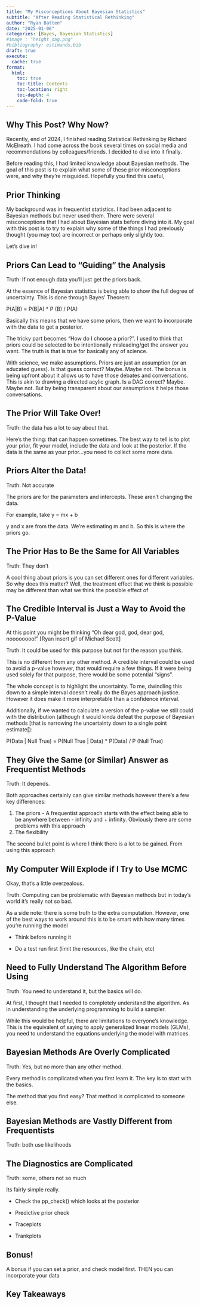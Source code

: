 ```yaml
---
title: "My Misconceptions About Bayesian Statistics" 
subtitle: "After Reading Statistical Rethinking"
author: "Ryan Batten"
date: "2025-01-06"
categories: [Bayes, Bayesian Statistics]
#image : "height_dag.png"
#bibliography: estimands.bib
draft: true
execute: 
  cache: true
format: 
  html:
    toc: true
    toc-title: Contents
    toc-location: right
    toc-depth: 4
    code-fold: true
---
```


## Why This Post? Why Now?

Recently, end of 2024, I finished reading Statistical Rethinking by Richard McElreath. I had come across the book several times on social media and recommendations by colleagues/friends. I decided to dive into it finally.

Before reading this, I had limited knowledge about Bayesian methods. The goal of this post is to explain what some of these prior misconceptions were, and why they're misguided. Hopefully you find this useful,

## Prior Thinking

My background was in frequentist statistics. I had been adjacent to Bayesian methods but never used them. There were several misconceptions that I had about Bayesian stats before diving into it. My goal with this post is to try to explain why some of the things I had previously thought (you may too) are incorrect or perhaps only slightly too.

Let's dive in!

## Priors Can Lead to "Guiding" the Analysis

Truth: If not enough data you'll just get the priors back.

At the essence of Bayesian statistics is being able to show the full degree of uncertainty. This is done through Bayes' Theorem:

P(A\|B) = P(B\|A) \* P (B) / P(A)

Basically this means that we have some priors, then we want to incorporate with the data to get a posterior.

The tricky part becomes "How do I choose a prior?". I used to think that priors could be selected to be intentionally misleading/get the answer you want. The truth is that is true for basically any of science.

With science, we make assumptions. Priors are just an assumption (or an educated guess). Is that guess correct? Maybe. Maybe not. The bonus is being upfront about it allows us to have those debates and conversations. This is akin to drawing a directed acylic graph. Is a DAG correct? Maybe. Maybe not. But by being transparent about our assumptions it helps those conversations.

## The Prior Will Take Over!

Truth: the data has a lot to say about that.

Here's the thing: that can happen sometimes. The best way to tell is to plot your prior, fit your model, include the data and look at the posterior. If the data is the same as your prior...you need to collect some more data.

## Priors Alter the Data!

Truth: Not accurate

The priors are for the parameters and intercepts. These aren't changing the data.

For example, take y = mx + b

y and x are from the data. We're estimating m and b. So this is where the priors go.

## The Prior Has to Be the Same for All Variables

Truth: They don't

A cool thing about priors is you can set different ones for different variables. So why does this matter? Well, the treatment effect that we think is possible may be different than what we think the possible effect of

## The Credible Interval is Just a Way to Avoid the P-Value

At this point you might be thinking "Oh dear god, god, dear god, noooooooo!" \[Ryan insert gif of Michael Scott\]

Truth: It could be used for this purpose but not for the reason you think.

This is no different from any other method. A credible interval could be used to avoid a p-value however, that would require a few things. If it were being used solely for that purpose, there would be some potential "signs".

The whole concept is to highlight the uncertainty. To me, dwindling this down to a simple interval doesn't really do the Bayes approach justice. However it does make it more interpretable than a confidence interval.

Additionally, if we wanted to calculate a version of the p-value we still could with the distribution (although it would kinda defeat the purpose of Bayesian methods \[that is narrowing the uncertainty down to a single point estimate\[):

P(Data \| Null True) = P(Null True \| Data) \* P(Data) / P (Null True)

## They Give the Same (or Similar) Answer as Frequentist Methods

Truth: It depends.

Both approaches certainly can give similar methods however there's a few key differences:

1.  The priors - A frequentist approach starts with the effect being able to be anywhere between - infinity and + infinity. Obviously there are some problems with this approach
2.  The flexibility

The second bullet point is where I think there is a lot to be gained. From using this approach

## My Computer Will Explode if I Try to Use MCMC

Okay, that's a little overzealous.

Truth: Computing can be problematic with Bayesian methods but in today's world it's really not so bad.

As a side note: there is some truth to the extra computation. However, one of the best ways to work around this is to be smart with how many times you're running the model

-   Think before running it

-   Do a test run first (limit the resources, like the chain, etc)

## Need to Fully Understand The Algorithm Before Using

Truth: You need to understand it, but the basics will do.

At first, I thought that I needed to completely understand the algorithm. As in understanding the underlying programming to build a sampler.

While this would be helpful, there are limitations to everyone's knowledge. This is the equivalent of saying to apply generalized linear models (GLMs), you need to understand the equations underlying the model with matrices.

## Bayesian Methods Are Overly Complicated

Truth: Yes, but no more than any other method.

Every method is complicated when you first learn it. The key is to start with the basics.

The method that you find easy? That method is complicated to someone else.

## Bayesian Methods are Vastly Different from Frequentists

Truth: both use likelihoods

## The Diagnostics are Complicated

Truth: some, others not so much

Its fairly simple really.

-   Check the pp_check() which looks at the posterior

-   Predictive prior check

-   Traceplots

-   Trankplots

## Bonus!

A bonus if you can set a prior, and check model first. THEN you can incorporate your data

## Key Takeaways

## 
